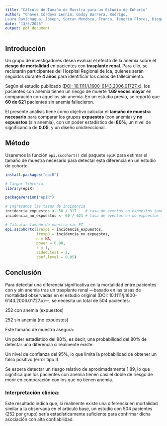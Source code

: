---
title: "Cálculo de Tamaño de Muestra para un Estudio de Cohorte"
author: "Chavez Córdova Lennin, Godoy Barrera, Rodrigo, 
Laura Ravichagua, Joseph, Serran Mendoza, Franco, Tenorio Flores, Diego"
date: "13/5/2025"
output: pdf_document
---
## Introducción

Un grupo de investigadores desea evaluar el efecto de la anemia sobre el **riesgo de mortalidad** en pacientes con **trasplante renal**. Para ello, se reclutarán participantes del Hospital Regional de Ica, quienes serán seguidos durante **4 años** para identificar los casos de fallecimiento.

Según el estudio publicado ([DOI: 10.1111/j.1600-6143.2006.01727.x](https://doi.org/10.1111/j.1600-6143.2006.01727.x)), los pacientes con anemia tienen un riesgo de muerte **1.69 veces mayor** en comparación con aquellos sin anemia. En un estudio previo, se reportó que **60 de 621** pacientes sin anemia fallecieron.

El presente análisis tiene como objetivo calcular el **tamaño de muestra necesario** para comparar los grupos **expuestos** (con anemia) y **no expuestos** (sin anemia), con un poder estadístico del **80%**, un nivel de significancia de **0.05**, y un diseño unidireccional.

## Método

Usaremos la función `epi.sscohort()` del paquete `epiR` para estimar el tamaño de muestra necesario para detectar esta diferencia en un estudio de cohorte.

```{r}
install.packages("epiR")
```

```{r}
# Cargar librería
library(epiR)
```

```{r}
packageVersion("epiR")
```

```{r}
# Ingresamos las tasas de incidencia
incidencia_expuestos <- 58 / 317    # tasa de eventos en expuestos (anemia)
incidencia_no_expuestos <- 60 / 621 # tasa de eventos en no expuestos (sin anemia)
```


```{r}
# Calcular tamaño de muestra sin FT
epi.sscohortc(irexp1 = incidencia_expuestos,
              irexp0 = incidencia_no_expuestos,
              n = NA,
              power = 0.80,
              r = 1,
              sided.test = 2,
              conf.level = 0.95)
```


## Conclusión 
Para detectar una diferencia significativa en la mortalidad entre pacientes con y sin anemia tras un trasplante renal —basado en las tasas de mortalidad observadas en el estudio original (DOI: 10.1111/j.1600-6143.2006.01727.x)—, se necesita un total de 504 pacientes:

252 con anemia (expuestos)

252 sin anemia (no expuestos)

Este tamaño de muestra asegura:

Un poder estadístico del 80%, es decir, una probabilidad del 80% de detectar una diferencia si realmente existe.

Un nivel de confianza del 95%, lo que limita la probabilidad de obtener un falso positivo (error tipo I).

Se espera detectar un riesgo relativo de aproximadamente 1.89, lo que significa que los pacientes con anemia tienen casi el doble de riesgo de morir en comparación con los que no tienen anemia.


### Interpretación clínica:
Este resultado indica que, si realmente existe una diferencia en mortalidad similar a la observada en el artículo base, un estudio con 504 pacientes (252 por grupo) sería estadísticamente suficiente para confirmar dicha asociación con alta confiabilidad.



